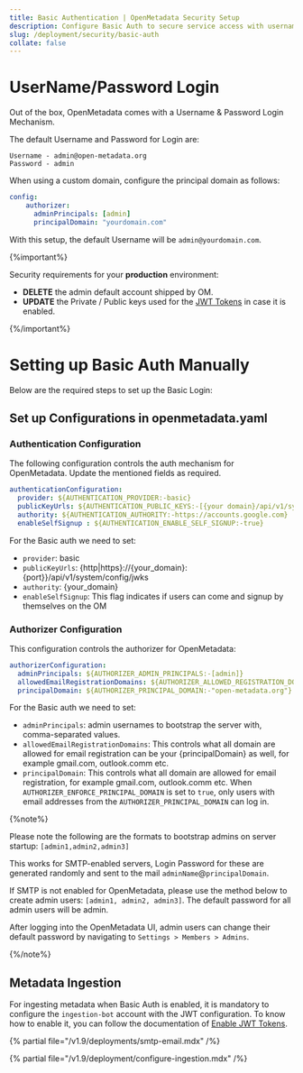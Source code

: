 ```yaml
---
title: Basic Authentication | OpenMetadata Security Setup
description: Configure Basic Auth to secure service access with username and password authentication for lightweight, internal use cases.
slug: /deployment/security/basic-auth
collate: false
---
```


# UserName/Password Login

Out of the box, OpenMetadata comes with a Username & Password Login Mechanism.

The default Username and Password for Login are:

```commandline
Username - admin@open-metadata.org
Password - admin
```
When using a custom domain, configure the principal domain as follows:

```yaml
config:
    authorizer:
      adminPrincipals: [admin]
      principalDomain: "yourdomain.com"
```

With this setup, the default Username will be `admin@yourdomain.com`.

{%important%}

Security requirements for your **production** environment:
- **DELETE** the admin default account shipped by OM.
- **UPDATE** the Private / Public keys used for the [JWT Tokens](/deployment/security/enable-jwt-tokens) in case it is enabled.

{%/important%}

# Setting up Basic Auth Manually

Below are the required steps to set up the Basic Login:

## Set up Configurations in openmetadata.yaml

### Authentication Configuration

The following configuration controls the auth mechanism for OpenMetadata. Update the mentioned fields as required.

```yaml
authenticationConfiguration:
  provider: ${AUTHENTICATION_PROVIDER:-basic}
  publicKeyUrls: ${AUTHENTICATION_PUBLIC_KEYS:-[{your domain}/api/v1/system/config/jwks]} # Update with your Domain and Make sure this "/api/v1/system/config/jwks" is always configured to enable JWT tokens
  authority: ${AUTHENTICATION_AUTHORITY:-https://accounts.google.com}
  enableSelfSignup : ${AUTHENTICATION_ENABLE_SELF_SIGNUP:-true}
```

For the Basic auth we need to set:
 
-  `provider`: basic
-  `publicKeyUrls`: {http|https}://{your_domain}:{port}}/api/v1/system/config/jwks
-  `authority`: {your_domain}
-  `enableSelfSignup`: This flag indicates if users can come and signup by themselves on the OM

### Authorizer Configuration

This configuration controls the authorizer for OpenMetadata:

```yaml
authorizerConfiguration:
  adminPrincipals: ${AUTHORIZER_ADMIN_PRINCIPALS:-[admin]}
  allowedEmailRegistrationDomains: ${AUTHORIZER_ALLOWED_REGISTRATION_DOMAIN:-["all"]}
  principalDomain: ${AUTHORIZER_PRINCIPAL_DOMAIN:-"open-metadata.org"}
```

For the Basic auth we need to set:

- `adminPrincipals`: admin usernames to bootstrap the server with, comma-separated values.
- `allowedEmailRegistrationDomains`: This controls what all domain are allowed for email registration can be your {principalDomain} as well, for example gmail.com, outlook.comm etc.
- `principalDomain`: This controls what all domain are allowed for email registration, for example gmail.com, outlook.comm etc. When `AUTHORIZER_ENFORCE_PRINCIPAL_DOMAIN` is set to `true`, only users with email addresses from the `AUTHORIZER_PRINCIPAL_DOMAIN` can log in.

{%note%}

Please note the following are the formats to bootstrap admins on server startup: `[admin1,admin2,admin3]`

This works for SMTP-enabled servers, Login Password for these are generated randomly and sent to the mail `adminName`@`principalDomain`. 

If SMTP is not enabled for OpenMetadata, please use the method below to create admin users: `[admin1, admin2, admin3]`. The default password for all admin users will be admin.

After logging into the OpenMetadata UI, admin users can change their default password by navigating to `Settings > Members > Admins`.

{%/note%}

## Metadata Ingestion

For ingesting metadata when Basic Auth is enabled, it is mandatory to configure the `ingestion-bot` account with the JWT 
configuration. To know how to enable it, you can follow the documentation of [Enable JWT Tokens](/deployment/security/enable-jwt-tokens).

{% partial file="/v1.9/deployments/smtp-email.mdx" /%}

{% partial file="/v1.9/deployment/configure-ingestion.mdx" /%}
